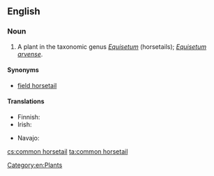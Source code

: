 ==English==

===Noun===
{{en-noun|sg=[[common]] [[horsetail]]}}

# A plant in the taxonomic genus ''[[Equisetum]]'' (horsetails); ''[[Equisetum arvense]]''.

====Synonyms====
* [[field horsetail]]

====Translations====
{{trans-top|plant}}
* Finnish: {{t+|fi|peltokorte}}
* Irish: {{t|ga|broimín|m}}
{{trans-mid}}
* Navajo: {{tø|nv|ałtį́į́ jikʼáshí}}
{{trans-bottom}}

[[Category:en:Plants]]

[[cs:common horsetail]]
[[ta:common horsetail]]